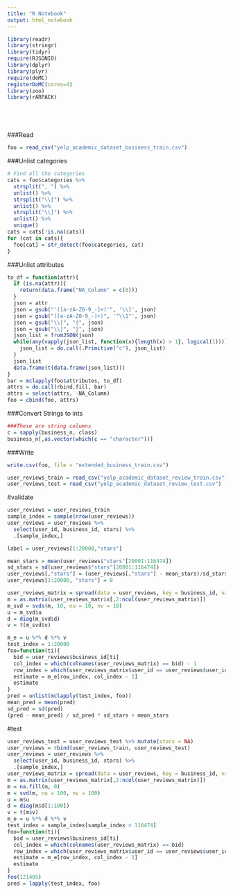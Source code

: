 ```yaml
---
title: "R Notebook"
output: html_notebook
---
```



```r
library(readr)
library(stringr)
library(tidyr)
require(RJSONIO)
library(dplyr)
library(plyr)
require(doMC)
registerDoMC(cores=4)
library(zoo)
library(rARPACK)






```
###Read 
```r
foo = read_csv("yelp_academic_dataset_business_train.csv")
```

###Unlist categories
```r
# Find all the categories
cats = foo$categories %>% 
  strsplit(", ") %>%
  unlist() %>% 
  strsplit("\\[") %>% 
  unlist() %>% 
  strsplit("\\]") %>% 
  unlist() %>% 
  unique()
cats = cats[!is.na(cats)]
for (cat in cats){
  foo[cat] = str_detect(foo$categories, cat)
}
```
###Unlist attributes
```r
to_df = function(attr){
  if (is.na(attr)){
    return(data.frame("NA_Column" = c(0)))
  }
  json = attr
  json = gsub("'([a-zA-Z0-9_-]+)'", '\\1', json)
  json = gsub("([a-zA-Z0-9_-]+)", '"\\1"', json)
  json = gsub("\\[", "{", json)
  json = gsub("\\]", "}", json)
  json_list = fromJSON(json)
  while(any(vapply(json_list, function(x){length(x) > 1}, logical(1)))){
    json_list = do.call(.Primitive("c"), json_list)
  }
  json_list
  data.frame(t(data.frame(json_list)))
}
bar = mclapply(foo$attributes, to_df)
attrs = do.call(rbind.fill, bar)
attrs = select(attrs, -NA_Column)
foo = cbind(foo, attrs)
```
###Convert Strings to ints
```r
###These are string columns
c = sapply(business_n, class)
business_n[,as.vector(which(c == "character"))]
```
###Write
```r
write.csv(foo, file = "extended_business_train.csv")
```

```r
user_reviews_train = read_csv("yelp_academic_dataset_review_train.csv")
user_reviews_test = read_csv("yelp_academic_dataset_review_test.csv")
```

#validate
```r
user_reviews = user_reviews_train
sample_index = sample(nrow(user_reviews))
user_reviews = user_reviews %>% 
  select(user_id, business_id, stars) %>% 
  .[sample_index,]

label = user_reviews[1:20000,"stars"]

mean_stars = mean(user_reviews$"stars"[20001:116474])
sd_stars = sd(user_reviews$"stars"[20001:116474])
user_reviews[,"stars"] = (user_reviews[,"stars"] - mean_stars)/sd_stars
user_reviews[1:20000, "stars"] = 0

user_reviews_matrix = spread(data = user_reviews, key = business_id, value = stars, fill = 0)
m = as.matrix(user_reviews_matrix[,2:ncol(user_reviews_matrix)])
m_svd = svds(m, 10, nu = 10, nv = 10)
u = m_svd$u
d = diag(m_svd$d)
v = t(m_svd$v)

m_e = u %*% d %*% v
test_index = 1:20000
foo=function(ti){
  bid = user_reviews$business_id[ti]
  col_index = which(colnames(user_reviews_matrix) == bid) - 1
  row_index = which(user_reviews_matrix$user_id == user_reviews$user_id[ti])
  estimate = m_e[row_index, col_index - 1]
  estimate
}
pred = unlist(mclapply(test_index, foo))
mean_pred = mean(pred)
sd_pred = sd(pred)
(pred - mean_pred) / sd_pred * sd_stars + mean_stars
```

#test
```r
user_reviews_test = user_reviews_test %>% mutate(stars = NA)
user_reviews = rbind(user_reviews_train, user_reviews_test)
user_reviews = user_reviews %>% 
  select(user_id, business_id, stars) %>% 
  .[sample_index,]
user_reviews_matrix = spread(data = user_reviews, key = business_id, value = stars)
m = as.matrix(user_reviews_matrix[,2:ncol(user_reviews_matrix)])
m = na.fill(m, 0)
m = svd(m, nu = 100, nv = 100)
u = m$u
d = diag(m$d[1:100])
v = t(m$v)
m_e = u %*% d %*% v
test_index = sample_index[sample_index > 116474]
foo=function(ti){
  bid = user_reviews$business_id[ti]
  col_index = which(colnames(user_reviews_matrix) == bid)
  row_index = which(user_reviews_matrix$user_id == user_reviews$user_id[ti])
  estimate = m_e[row_index, col_index - 1]
  estimate
}
foo(121405)
pred = lapply(test_index, foo)
```
